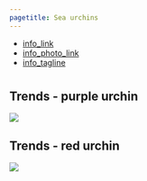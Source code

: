```yaml
---
pagetitle: Sea urchins
---
```


- [info_link](https://olympiccoast.noaa.gov/living/marinelife/inverts/inverts.html)
- [info_photo_link](https://olympiccoast.noaa.gov/library/pixpages/librarypixpg_urchinred.html)
- [info_tagline](Sea urchins in kelp forest are food for  predators such as sea stars, fishes, and sea otters. If their numbers grow unchecked, these grazers if kelp and understory algae can cause declines in kelp and the associated fauna.)



# {.tabset}

## Trends - purple urchin
![](figures/Appendix S.LR.12.4 - Density of purple urchin in kelp forest habitats 2015-2019.jpg)

## Trends - red urchin
![](figures/Appendix S.LR.13.19 - Density of red urchins in kelp forest 2015-2019.jpg)

